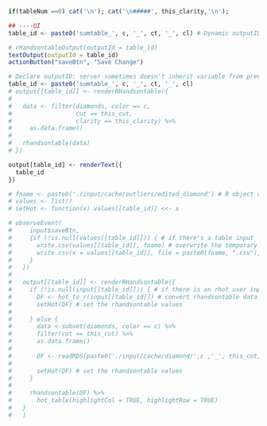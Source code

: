 
```r
if(tableNum ==0) cat('\n'); cat('\n#####', this_clarity,'\n');
```


```r
## ----UI
table_id <- paste0('sumtable_', c, '_', ct, '_', cl) # Dynamic outputID

# rHandsontableOutput(outputId = table_id)
textOutput(outputId = table_id)
actionButton("saveBtn", "Save Change")

```

```r
# Declare outputID: server sometimes doesn't inherit variable from previous environment...
table_id <- paste0('sumtable_', c, '_', ct, '_', cl)
# output[[table_id]] <- renderRHandsontable({
# 
#   data <- filter(diamonds, color == c, 
#                  cut == this_cut, 
#                  clarity == this_clarity) %>%
#     as.data.frame()
# 
#   rhandsontable(data)
# })

output[table_id] <- renderText({
  table_id
})

# fname <- paste0('./input/cache/outliers/edited_diamond') # R object data frame stored as ASCII text
# values <- list() 
# setHot <- function(x) values[[table_id]] <<- x 

# observeEvent( 
#     input$saveBtn, 
#     {if (!is.null(values[[table_id]])) { # if there's a table input
#       write.csv(values[[table_id]], fname) # overwrite the temporary database file
#       write.csv(x = values[[table_id]], file = paste0(fname, ".csv"), row.names = FALSE) # overwrite
#     }
#   })
#   
#   output[[table_id]] <- renderRHandsontable({ 
#     if (!is.null(input[[table_id]])) { # if there is an rhot user input...
#       DF <- hot_to_r(input[[table_id]]) # convert rhandsontable data to R object and store in data frame
#       setHot(DF) # set the rhandsontable values
#       
#     } else {
#       data <-subset(diamonds, color == c) %>%
#       filter(cut == this_cut) %>%
#       as.data.frame()
#       
#       DF <- readRDS(paste0('./input/cache/diamond/',c ,'_', this_cut,'.RDS')) 
#       
#       setHot(DF) # set the rhandsontable values
#     }
#     
#     rhandsontable(DF) %>% 
#       hot_table(highlightCol = TRUE, highlightRow = TRUE) 
#   }
#   )
  
```